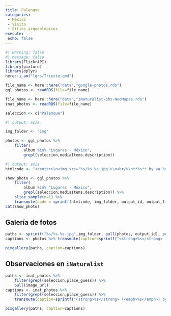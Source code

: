 ```yaml
---
title: Palenque
categories:
 - Mexico
 - Visita
 - Sitios arqueológicos
execute: 
 echo: false
---
```



```r
#| warning: false
#| message: false
library(FlickrAPI)
library(pixture)
library(dplyr)
here::i_am("lgrs/Trieste.qmd")
```

```r
file_name <- here::here("data","google-photos.rds")
ggl_photos <- readRDS(file=file_name)

file_name <- here::here("data","iNaturalist-obs-NeoMapas.rds")
inat_photos <- readRDS(file=file_name)

seleccion <- c("Palenque")
```


```r
#| output: asis

img_folder <- "img"

photos <- ggl_photos %>% 
    filter(
        album %in% "Lugares - México",
        grepl(seleccion,mediaItems.description))

```


```r
#| output: asis
htmlcode <- "<center>\n<img src='%s/%s-%s.jpg'>\n<br/>\n**%s** by <a href='%s' target='googlephotos'>JR Ferrer-Paris @ Google Photos</a><br/></center>"

show_photo <- ggl_photos %>% 
    filter(
        album %in% "Lugares - México",
        grepl(seleccion,mediaItems.description)) %>% 
    slice_sample(n=1) %>%
    transmute(code = sprintf(htmlcode, img_folder, output_id, output_file, mediaItems.description,mediaItems.productUrl)) %>% pull()
cat(show_photo)
```



## Galería de fotos

```r

paths <- sprintf("%s/%s-%s.jpg",img_folder, pull(photos, output_id), pull(photos, output_file))
captions <- photos %>% transmute(caption=sprintf("<strong>%s</strong>  por <a href='%s' target='googlephotos'>JR Ferrer-Paris @ Google Photos</a>",mediaItems.description,mediaItems.productUrl)) %>% pull

pixgallery(paths, caption=captions)

```

## Observaciones en `iNaturalist`


```r
paths <- inat_photos %>% 
    filter(grepl(seleccion,place_guess)) %>% 
    pull(image_url)
captions <- inat_photos %>% 
    filter(grepl(seleccion,place_guess)) %>% 
    transmute(caption=sprintf("<strong>%s</strong> (<emph>%s</emph>) by <a href='%s' target='iNat'>NeoMapas @ iNaturalist</a>",species_guess,scientific_name,url)) %>% pull()

pixgallery(paths, caption=captions)
```